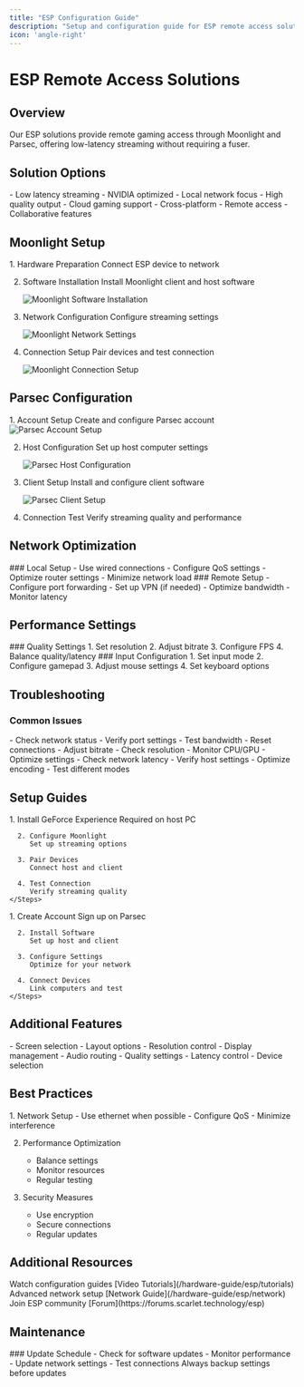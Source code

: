 ```yaml
---
title: "ESP Configuration Guide"
description: "Setup and configuration guide for ESP remote access solutions"
icon: 'angle-right'
---
```


# ESP Remote Access Solutions

## Overview

<Note>
Our ESP solutions provide remote gaming access through Moonlight and Parsec, offering low-latency streaming without requiring a fuser.
</Note>

## Solution Options

<CardGroup>
  <Card title="Moonlight" icon="moon">
    - Low latency streaming
    - NVIDIA optimized
    - Local network focus
    - High quality output
  </Card>
  
  <Card title="Parsec" icon="globe">
    - Cloud gaming support
    - Cross-platform
    - Remote access
    - Collaborative features
  </Card>
</CardGroup>

## Moonlight Setup

<Steps>
  1. Hardware Preparation
     Connect ESP device to network
     
  2. Software Installation
     Install Moonlight client and host software
     <Frame>
       <img src="/images/moonlight1.png" alt="Moonlight Software Installation" />
     </Frame>
     
  3. Network Configuration
     Configure streaming settings
     <Frame>
       <img src="/images/moonlight2.png" alt="Moonlight Network Settings" />
     </Frame>
     
  4. Connection Setup
     Pair devices and test connection
     <Frame>
       <img src="/images/moonlight3.png" alt="Moonlight Connection Setup" />
     </Frame>
</Steps>

## Parsec Configuration

<Steps>
  1. Account Setup
     Create and configure Parsec account
     <Frame>
       <img src="/images/image (91).png" alt="Parsec Account Setup" />
     </Frame>
     
  2. Host Configuration
     Set up host computer settings
     <Frame>
       <img src="/images/image (92).png" alt="Parsec Host Configuration" />
     </Frame>
     
  3. Client Setup
     Install and configure client software
     <Frame>
       <img src="/images/image (93).png" alt="Parsec Client Setup" />
     </Frame>
     
  4. Connection Test
     Verify streaming quality and performance
</Steps>

## Network Optimization

<Tabs>
  <Tab title="Local Network">
    ### Local Setup
    - Use wired connections
    - Configure QoS settings
    - Optimize router settings
    - Minimize network load
  </Tab>
  
  <Tab title="Remote Access">
    ### Remote Setup
    - Configure port forwarding
    - Set up VPN (if needed)
    - Optimize bandwidth
    - Monitor latency
  </Tab>
</Tabs>

## Performance Settings

<AccordionGroup>
  <Accordion title="Streaming Quality">
    ### Quality Settings
    1. Set resolution
    2. Adjust bitrate
    3. Configure FPS
    4. Balance quality/latency
  </Accordion>
  
  <Accordion title="Input Settings">
    ### Input Configuration
    1. Set input mode
    2. Configure gamepad
    3. Adjust mouse settings
    4. Set keyboard options
  </Accordion>
</AccordionGroup>

## Troubleshooting

### Common Issues

<AccordionGroup>
  <Accordion title="Connection Problems">
    - Check network status
    - Verify port settings
    - Test bandwidth
    - Reset connections
  </Accordion>
  
  <Accordion title="Quality Issues">
    - Adjust bitrate
    - Check resolution
    - Monitor CPU/GPU
    - Optimize settings
  </Accordion>
  
  <Accordion title="Input Lag">
    - Check network latency
    - Verify host settings
    - Optimize encoding
    - Test different modes
  </Accordion>
</AccordionGroup>

## Setup Guides

<Tabs>
  <Tab title="Moonlight Setup">
    <Steps>
      1. Install GeForce Experience
         Required on host PC
         
      2. Configure Moonlight
         Set up streaming options
         
      3. Pair Devices
         Connect host and client
         
      4. Test Connection
         Verify streaming quality
    </Steps>
  </Tab>
  
  <Tab title="Parsec Setup">
    <Steps>
      1. Create Account
         Sign up on Parsec
         
      2. Install Software
         Set up host and client
         
      3. Configure Settings
         Optimize for your network
         
      4. Connect Devices
         Link computers and test
    </Steps>
  </Tab>
</Tabs>

## Additional Features

<CardGroup>
  <Card title="Multi-Monitor" icon="display">
    - Screen selection
    - Layout options
    - Resolution control
    - Display management
  </Card>
  
  <Card title="Audio Settings" icon="volume-high">
    - Audio routing
    - Quality settings
    - Latency control
    - Device selection
  </Card>
</CardGroup>

## Best Practices

<Steps>
  1. Network Setup
     - Use ethernet when possible
     - Configure QoS
     - Minimize interference
     
  2. Performance Optimization
     - Balance settings
     - Monitor resources
     - Regular testing
     
  3. Security Measures
     - Use encryption
     - Secure connections
     - Regular updates
</Steps>

## Additional Resources

<CardGroup>
  <Card title="Setup Videos" icon="video">
    Watch configuration guides
    [Video Tutorials](/hardware-guide/esp/tutorials)
  </Card>
  
  <Card title="Network Guide" icon="network-wired">
    Advanced network setup
    [Network Guide](/hardware-guide/esp/network)
  </Card>
  
  <Card title="Community" icon="users">
    Join ESP community
    [Forum](https://forums.scarlet.technology/esp)
  </Card>
</CardGroup>

## Maintenance

<Accordion title="Regular Updates">
### Update Schedule
- Check for software updates
- Monitor performance
- Update network settings
- Test connections

<Warning>
Always backup settings before updates
</Warning>
</Accordion> 